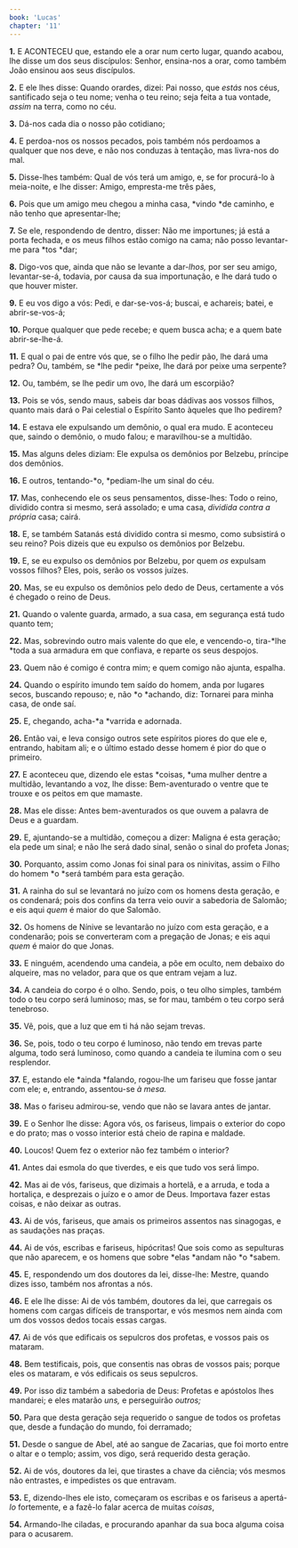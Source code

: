 ```yaml
---
book: 'Lucas'
chapter: '11'
---
```


**1.** E ACONTECEU que, estando ele a orar num certo lugar, quando acabou, lhe disse um dos seus discípulos: Senhor, ensina-nos a orar, como também João ensinou aos seus discípulos.

**2.** E ele lhes disse: Quando orardes, dizei: Pai nosso, que *estás* nos céus, santificado seja o teu nome; venha o teu reino; seja feita a tua vontade, *assim* na terra, como no céu.

**3.** Dá-nos cada dia o nosso pão cotidiano;

**4.** E perdoa-nos os nossos pecados, pois também nós perdoamos a qualquer que nos deve, e não nos conduzas à tentação, mas livra-nos do mal.

**5.** Disse-lhes também: Qual de vós terá um amigo, e, se for procurá-lo à meia-noite, e lhe disser: Amigo, empresta-me três pães,

**6.** Pois que um amigo meu chegou a minha casa, *vindo *de caminho, e não tenho que apresentar-lhe;

**7.** Se ele, respondendo de dentro, disser: Não me importunes; já está a porta fechada, e os meus filhos estão comigo na cama; não posso levantar-me para *tos *dar;

**8.** Digo-vos que, ainda que não se levante a dar-*lhos,* por ser seu amigo, levantar-se-á, todavia, por causa da sua importunação, e lhe dará tudo o que houver mister.

**9.** E eu vos digo a vós: Pedi, e dar-se-vos-á; buscai, e achareis; batei, e abrir-se-vos-á;

**10.** Porque qualquer que pede recebe; e quem busca acha; e a quem bate abrir-se-lhe-á.

**11.** E qual o pai de entre vós que, se o filho lhe pedir pão, lhe dará uma pedra? Ou, também, se *lhe pedir *peixe, lhe dará por peixe uma serpente?

**12.** Ou, também, se lhe pedir um ovo, lhe dará um escorpião?

**13.** Pois se vós, sendo maus, sabeis dar boas dádivas aos vossos filhos, quanto mais dará o Pai celestial o Espírito Santo àqueles que lho pedirem?

**14.** E estava ele expulsando um demônio, o qual era mudo. E aconteceu que, saindo o demônio, o mudo falou; e maravilhou-se a multidão.

**15.** Mas alguns deles diziam: Ele expulsa os demônios por Belzebu, príncipe dos demônios.

**16.** E outros, tentando-*o, *pediam-lhe um sinal do céu.

**17.** Mas, conhecendo ele os seus pensamentos, disse-lhes: Todo o reino, dividido contra si mesmo, será assolado; e uma casa, *dividida *contra a* própria* casa; cairá.

**18.** E, se também Satanás está dividido contra si mesmo, como subsistirá o seu reino? Pois dizeis que eu expulso os demônios por Belzebu.

**19.** E, se eu expulso os demônios por Belzebu, por quem *os* expulsam vossos filhos? Eles, pois, serão os vossos juízes.

**20.** Mas, se eu expulso os demônios pelo dedo de Deus, certamente a vós é chegado o reino de Deus.

**21.** Quando o valente guarda, armado, a sua casa, em segurança está tudo quanto tem;

**22.** Mas, sobrevindo outro mais valente do que ele, e vencendo-o, tira-*lhe *toda a sua armadura em que confiava, e reparte os seus despojos.

**23.** Quem não é comigo é contra mim; e quem comigo não ajunta, espalha.

**24.** Quando o espírito imundo tem saído do homem, anda por lugares secos, buscando repouso; e, não *o *achando, diz: Tornarei para minha casa, de onde saí.

**25.** E, chegando, acha-*a *varrida e adornada.

**26.** Então vai, e leva consigo outros sete espíritos piores do que ele e, entrando, habitam ali; e o último estado desse homem é pior do que o primeiro.

**27.** E aconteceu que, dizendo ele estas *coisas, *uma mulher dentre a multidão, levantando a voz, lhe disse: Bem-aventurado o ventre que te trouxe e os peitos em que mamaste.

**28.** Mas ele disse: Antes bem-aventurados os que ouvem a palavra de Deus e a guardam.

**29.** E, ajuntando-se a multidão, começou a dizer: Maligna é esta geração; ela pede um sinal; e não lhe será dado sinal, senão o sinal do profeta Jonas;

**30.** Porquanto, assim como Jonas foi sinal para os ninivitas, assim o Filho do homem *o *será também para esta geração.

**31.** A rainha do sul se levantará no juízo com os homens desta geração, e os condenará; pois dos confins da terra veio ouvir a sabedoria de Salomão; e eis aqui *quem* é maior do que Salomão.

**32.** Os homens de Nínive se levantarão no juízo com esta geração, e a condenarão; pois se converteram com a pregação de Jonas; e eis aqui *quem* é maior do que Jonas.

**33.** E ninguém, acendendo uma candeia, a põe em oculto, nem debaixo do alqueire, mas no velador, para que os que entram vejam a luz.

**34.** A candeia do corpo é o olho. Sendo, pois, o teu olho simples, também todo o teu corpo será luminoso; mas, se for mau, também o teu corpo será tenebroso.

**35.** Vê, pois, que a luz que em ti há não sejam trevas.

**36.** Se, pois, todo o teu corpo é luminoso, não tendo em trevas parte alguma, todo será luminoso, como quando a candeia te ilumina com o seu resplendor.

**37.** E, estando ele *ainda *falando, rogou-lhe um fariseu que fosse jantar com ele; e, entrando, assentou-se *à mesa.*

**38.** Mas o fariseu admirou-se, vendo que não se lavara antes de jantar.

**39.** E o Senhor lhe disse: Agora vós, os fariseus, limpais o exterior do copo e do prato; mas o vosso interior está cheio de rapina e maldade.

**40.** Loucos! Quem fez o exterior não fez também o interior?

**41.** Antes dai esmola do que tiverdes, e eis que tudo vos será limpo.

**42.** Mas ai de vós, fariseus, que dizimais a hortelã, e a arruda, e toda a hortaliça, e desprezais o juízo e o amor de Deus. Importava fazer estas coisas, e não deixar as outras.

**43.** Ai de vós, fariseus, que amais os primeiros assentos nas sinagogas, e as saudações nas praças.

**44.** Ai de vós, escribas e fariseus, hipócritas! Que sois como as sepulturas que não aparecem, e os homens que sobre *elas *andam não *o *sabem.

**45.** E, respondendo um dos doutores da lei, disse-lhe: Mestre, quando dizes isso, também nos afrontas a nós.

**46.** E ele lhe disse: Ai de vós também, doutores da lei, que carregais os homens com cargas difíceis de transportar, e vós mesmos nem ainda com um dos vossos dedos tocais essas cargas.

**47.** Ai de vós que edificais os sepulcros dos profetas, e vossos pais os mataram.

**48.** Bem testificais, pois, que consentis nas obras de vossos pais; porque eles os mataram, e vós edificais os seus sepulcros.

**49.** Por isso diz também a sabedoria de Deus: Profetas e apóstolos lhes mandarei; e eles matarão *uns,* e perseguirão *outros;*

**50.** Para que desta geração seja requerido o sangue de todos os profetas que, desde a fundação do mundo, foi derramado;

**51.** Desde o sangue de Abel, até ao sangue de Zacarias, que foi morto entre o altar e o templo; assim, vos digo, será requerido desta geração.

**52.** Ai de vós, doutores da lei, que tirastes a chave da ciência; vós mesmos não entrastes, e impedistes os que entravam.

**53.** E, dizendo-lhes ele isto, começaram os escribas e os fariseus a apertá-*lo* fortemente, e a fazê-lo falar acerca de muitas *coisas*,

**54.** Armando-lhe ciladas, e procurando apanhar da sua boca alguma coisa para o acusarem.